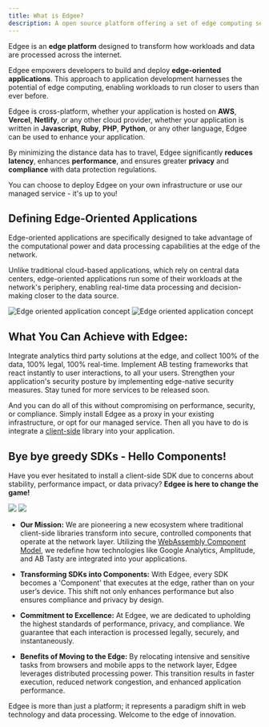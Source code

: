 ```yaml
---
title: What is Edgee?
description: A open source platform offering a set of edge computing services.
---
```


Edgee is an **edge platform** designed to transform how workloads and data are
processed across the internet.

Edgee empowers developers to build and deploy **edge-oriented applications**.
This approach to application development harnesses the potential of edge computing,
enabling workloads to run closer to users than ever before.

Edgee is cross-platform, whether your application is hosted on **AWS**, **Vercel**, **Netlify**, or any other cloud provider,
whether your application is written in **Javascript**, **Ruby**, **PHP**, **Python**, or any other language,
Edgee can be used to enhance your application.

By minimizing the distance data has to travel, Edgee significantly **reduces latency**, enhances **performance**, and
ensures greater **privacy** and **compliance** with data protection regulations.

You can choose to deploy Edgee on your own infrastructure or use our managed service - it's up to you!

## Defining Edge-Oriented Applications

Edge-oriented applications are specifically designed to take advantage of the computational
power and data processing capabilities at the edge of the network.

Unlike traditional cloud-based applications, which rely on central data centers,
edge-oriented applications run some of their workloads at the network's periphery,
enabling real-time data processing and decision-making closer to the data source.


<Frame caption="Illustration of edge-oriented application concept. Click on the image to zoom in.">
  <img
    className="block dark:hidden"
    src="/images/eoa-light.png"
    alt="Edge oriented application concept"
  />
  <img
    className="hidden dark:block"
    src="/images/eoa-dark.png"
    alt="Edge oriented application concept"
  />
</Frame>

## What You Can Achieve with Edgee:

<CardGroup>
  <Card title="Analytics at the edge" icon="chart-simple" iconType="duotone" href="/services/data-collection/overview"> 
    Integrate analytics third party solutions at the edge, and collect 100% of the data, 100% legal, 100% real-time.
  </Card>

  <Card title="AB Testing at the edge" icon="vials" iconType="duotone" href="/services/ab-testing/overview">
    Implement AB testing frameworks that react instantly to user interactions, to all your users.
  </Card>

  <Card title="Security at the edge" icon="shield" iconType="duotone" href="/services/security/overview">
    Strengthen your application's security posture by implementing edge-native security measures.
  </Card>

  <Card title="And more to come" icon="ellipsis">
    Stay tuned for more services to be released soon.
  </Card>
</CardGroup>

<Note>And you can do all of this without compromising on performance, security, or compliance.
  Simply install Edgee as a proxy in your existing infrastructure, or opt for our managed service. 
  Then all you have to do is integrate a [client-side](/getting-started/js-sdk) library into your application.</Note>


## Bye bye greedy SDKs - Hello Components!

Have you ever hesitated to install a client-side SDK due to concerns about stability, performance impact, or data privacy? **Edgee is here to change the game!**

<img className="block dark:hidden" src="/images/edgee-lbg.gif"/>
<img className="hidden dark:block" src="/images/edgee-dbg.gif"/>

- **Our Mission:** We are pioneering a new ecosystem where traditional client-side libraries transform into secure, 
controlled components that operate at the network layer. Utilizing the [WebAssembly Component Model](https://component-model.bytecodealliance.org/), we redefine how 
technologies like Google Analytics, Amplitude, and AB Tasty are integrated into your applications.

- **Transforming SDKs into Components:** With Edgee, every SDK becomes a 'Component' that executes at the edge, rather than on your user’s device. This shift not only enhances performance but also ensures compliance and privacy by design.

- **Commitment to Excellence:** At Edgee, we are dedicated to upholding the highest standards of performance, privacy, and compliance. We guarantee that each interaction is processed legally, securely, and instantaneously.

- **Benefits of Moving to the Edge:** By relocating intensive and sensitive tasks from browsers and mobile apps to the network layer, Edgee leverages distributed processing power. This transition results in faster execution, reduced network congestion, and enhanced application performance.

Edgee is more than just a platform; it represents a paradigm shift in web technology and data processing. Welcome to the edge of innovation.




